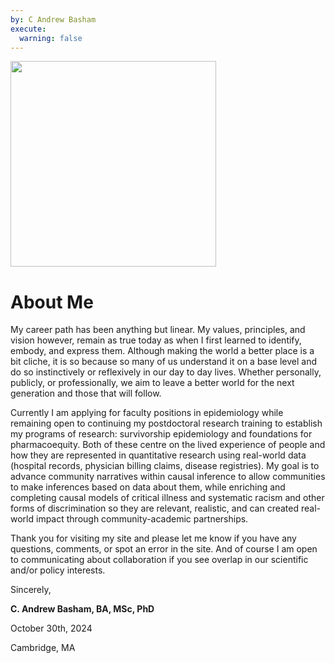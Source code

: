 ```yaml
---
by: C Andrew Basham
execute: 
  warning: false
---
```


![](images/Basham_headshot.jpg){width="329"}

# About Me

My career path has been anything but linear. My values, principles, and vision however, remain as true today as when I first learned to identify, embody, and express them. Although making the world a better place is a bit cliche, it is so because so many of us understand it on a base level and do so instinctively or reflexively in our day to day lives. Whether personally, publicly, or professionally, we aim to leave a better world for the next generation and those that will follow.

Currently I am applying for faculty positions in epidemiology while remaining open to continuing my postdoctoral research training to establish my programs of research: survivorship epidemiology and foundations for pharmacoequity. Both of these centre on the lived experience of people and how they are represented in quantitative research using real-world data (hospital records, physician billing claims, disease registries). My goal is to advance community narratives within causal inference to allow communities to make inferences based on data about them, while enriching and completing causal models of critical illness and systematic racism and other forms of discrimination so they are relevant, realistic, and can created real-world impact through community-academic partnerships.

Thank you for visiting my site and please let me know if you have any questions, comments, or spot an error in the site. And of course I am open to communicating about collaboration if you see overlap in our scientific and/or policy interests.

Sincerely,

**C. Andrew Basham, BA, MSc, PhD**

October 30th, 2024

Cambridge, MA
